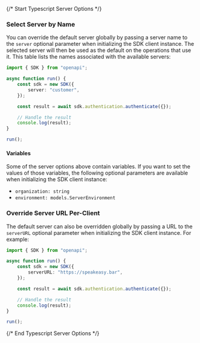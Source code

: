{/* Start Typescript Server Options */}


### Select Server by Name

You can override the default server globally by passing a server name to the `server` optional parameter when initializing the SDK client instance. The selected server will then be used as the default on the operations that use it. This table lists the names associated with the available servers:



```typescript
import { SDK } from "openapi";

async function run() {
    const sdk = new SDK({
        server: "customer",
    });

    const result = await sdk.authentication.authenticate({});

    // Handle the result
    console.log(result);
}

run();

```

#### Variables

Some of the server options above contain variables. If you want to set the values of those variables, the following optional parameters are available when initializing the SDK client instance:
 * `organization: string`
 * `environment: models.ServerEnvironment`

### Override Server URL Per-Client

The default server can also be overridden globally by passing a URL to the `serverURL` optional parameter when initializing the SDK client instance. For example:

```typescript
import { SDK } from "openapi";

async function run() {
    const sdk = new SDK({
        serverURL: "https://speakeasy.bar",
    });

    const result = await sdk.authentication.authenticate({});

    // Handle the result
    console.log(result);
}

run();

```
{/* End Typescript Server Options */}
